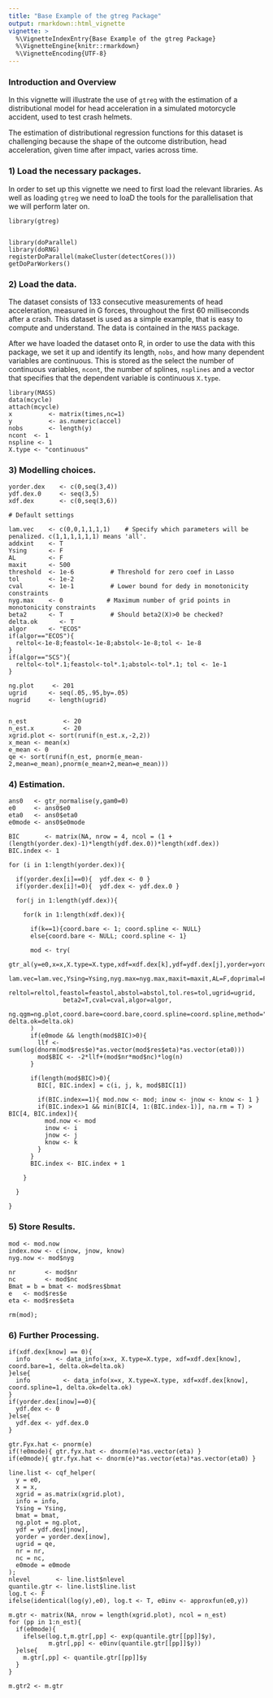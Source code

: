 ```yaml
---
title: "Base Example of the gtreg Package"
output: rmarkdown::html_vignette
vignette: >
  %\VignetteIndexEntry{Base Example of the gtreg Package}
  %\VignetteEngine{knitr::rmarkdown}
  %\VignetteEncoding{UTF-8}
---
```


### Introduction and Overview


In this vignette will illustrate the use of `gtreg` with the estimation of a distributional model for head acceleration in a simulated motorcycle accident, used to test crash helmets.

The estimation of distributional regression functions for this dataset is challenging because the shape of the outcome distribution, head acceleration, given time after impact, varies across time.

### 1) Load the necessary packages.

In order to set up this vignette we need to first load the relevant libraries. As well as loading `gtreg` we need to loaD the tools for the parallelisation that we will perform later on.

```
library(gtreg)


library(doParallel)
library(doRNG)
registerDoParallel(makeCluster(detectCores()))
getDoParWorkers()
```


### 2) Load the data.

The dataset consists of 133 consecutive measurements of head acceleration, measured in G forces, throughout the first 60 milliseconds after a crash. This dataset is used as a simple example, that is easy to compute and understand. The data is contained in the `MASS` package.

After we have loaded the dataset onto R, in order to use the data with this package, we set it up and identify its length, `nobs`, and how many dependent variables are continuous. This is stored as the select the number of continuous variables, `ncont`, the number of splines, `nsplines` and a vector that specifies that the dependent variable is continuous `X.type`.

```
library(MASS)
data(mcycle)
attach(mcycle)
x          <- matrix(times,nc=1)
y          <- as.numeric(accel)
nobs       <- length(y)
ncont  <- 1
nspline <- 1
X.type <- "continuous"
```


### 3) Modelling choices.


```
yorder.dex    <- c(0,seq(3,4))
ydf.dex.0     <- seq(3,5)
xdf.dex       <- c(0,seq(3,6))

# Default settings

lam.vec    <- c(0,0,1,1,1,1)    # Specify which parameters will be penalized. c(1,1,1,1,1,1) means 'all'.
addxint    <- T
Ysing      <- F
AL         <- F
maxit      <- 500
threshold  <- 1e-6          # Threshold for zero coef in Lasso
tol        <- 1e-2
cval       <- 1e-1          # Lower bound for dedy in monotonicity constraints
nyg.max    <- 0            # Maximum number of grid points in monotonicity constraints
beta2      <- T             # Should beta2(X)>0 be checked?
delta.ok      <- T
algor      <- "ECOS"
if(algor=="ECOS"){
  reltol<-1e-8;feastol<-1e-8;abstol<-1e-8;tol <- 1e-8
}
if(algor=="SCS"){
  reltol<-tol*.1;feastol<-tol*.1;abstol<-tol*.1; tol <- 1e-1
}

ng.plot     <- 201
ugrid      <- seq(.05,.95,by=.05)
nugrid     <- length(ugrid)


n_est          <- 20
n_est.x        <- 20
xgrid.plot <- sort(runif(n_est.x,-2,2))
x_mean <- mean(x)
e_mean <- 0
qe <- sort(runif(n_est, pnorm(e_mean-2,mean=e_mean),pnorm(e_mean+2,mean=e_mean)))
```


### 4) Estimation.


```
ans0   <- gtr_normalise(y,gam0=0)
e0     <- ans0$e0
eta0   <- ans0$eta0
e0mode <- ans0$e0mode

BIC       <- matrix(NA, nrow = 4, ncol = (1 + (length(yorder.dex)-1)*length(ydf.dex.0))*length(xdf.dex))
BIC.index <- 1

for (i in 1:length(yorder.dex)){

  if(yorder.dex[i]==0){  ydf.dex <- 0 }
  if(yorder.dex[i]!=0){  ydf.dex <- ydf.dex.0 }

  for(j in 1:length(ydf.dex)){

    for(k in 1:length(xdf.dex)){

      if(k==1){coord.bare <- 1; coord.spline <- NULL}
      else{coord.bare <- NULL; coord.spline <- 1}

      mod <- try(
          gtr_al(y=e0,x=x,X.type=X.type,xdf=xdf.dex[k],ydf=ydf.dex[j],yorder=yorder.dex[i],
               lam.vec=lam.vec,Ysing=Ysing,nyg.max=nyg.max,maxit=maxit,AL=F,doprimal=F,
               reltol=reltol,feastol=feastol,abstol=abstol,tol.res=tol,ugrid=ugrid,
               beta2=T,cval=cval,algor=algor,
               ng.qgm=ng.plot,coord.bare=coord.bare,coord.spline=coord.spline,method="BIC", delta.ok=delta.ok)
      )
      if(e0mode && length(mod$BIC)>0){
        llf <- sum(log(dnorm(mod$res$e)*as.vector(mod$res$eta)*as.vector(eta0)))
        mod$BIC <- -2*llf+(mod$nr*mod$nc)*log(n)
      }

      if(length(mod$BIC)>0){
        BIC[, BIC.index] = c(i, j, k, mod$BIC[1])

        if(BIC.index==1){ mod.now <- mod; inow <- jnow <- know <- 1 }
        if(BIC.index>1 && min(BIC[4, 1:(BIC.index-1)], na.rm = T) > BIC[4, BIC.index]){
          mod.now <- mod
          inow <- i
          jnow <- j
          know <- k
        }
      }
      BIC.index <- BIC.index + 1

    }

  }

}
```


### 5) Store Results.



```
mod <- mod.now
index.now <- c(inow, jnow, know)
nyg.now <- mod$nyg

nr        <- mod$nr
nc        <- mod$nc
Bmat = b = bmat <- mod$res$bmat
e   <- mod$res$e
eta <- mod$res$eta

rm(mod);
```




### 6) Further Processing.



```
if(xdf.dex[know] == 0){
  info       <- data_info(x=x, X.type=X.type, xdf=xdf.dex[know], coord.bare=1, delta.ok=delta.ok)
}else{
  info         <- data_info(x=x, X.type=X.type, xdf=xdf.dex[know], coord.spline=1, delta.ok=delta.ok)
}
if(yorder.dex[inow]==0){
  ydf.dex <- 0
}else{
  ydf.dex <- ydf.dex.0
}

gtr.Fyx.hat <- pnorm(e)
if(!e0mode){ gtr.fyx.hat <- dnorm(e)*as.vector(eta) }
if(e0mode){ gtr.fyx.hat <- dnorm(e)*as.vector(eta)*as.vector(eta0) }

line.list <- cqf_helper(
  y = e0,
  x = x,
  xgrid = as.matrix(xgrid.plot),
  info = info,
  Ysing = Ysing,
  bmat = bmat,
  ng.plot = ng.plot,
  ydf = ydf.dex[jnow],
  yorder = yorder.dex[inow],
  ugrid = qe,
  nr = nr,
  nc = nc,
  e0mode = e0mode
);
nlevel       <- line.list$nlevel
quantile.gtr <- line.list$line.list
log.t <- F
ifelse(identical(log(y),e0), log.t <- T, e0inv <- approxfun(e0,y))

m.gtr <- matrix(NA, nrow = length(xgrid.plot), ncol = n_est)
for (pp in 1:n_est){
  if(e0mode){
    ifelse(log.t,m.gtr[,pp] <- exp(quantile.gtr[[pp]]$y),
           m.gtr[,pp] <- e0inv(quantile.gtr[[pp]]$y))
  }else{
    m.gtr[,pp] <- quantile.gtr[[pp]]$y
  }
}

m.gtr2 <- m.gtr
```
